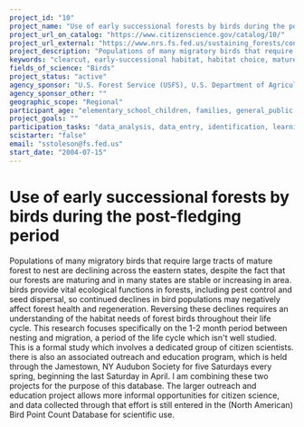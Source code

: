 ```yaml
---
project_id: "10"
project_name: "Use of early successional forests by birds during the post-fledging period"
project_url_on_catalog: "https://www.citizenscience.gov/catalog/10/"
project_url_external: "https://www.nrs.fs.fed.us/sustaining_forests/conserve_enhance/wildlife_fish/bird_habitat_improvement/"
project_description: "Populations of many migratory birds that require large tracts of mature forest to nest are declining across the eastern states, despite the fact that our forests are maturing and in many states are stable or increasing in area. birds provide vital ecological functions in forests, including pest control and seed dispersal, so continued declines in bird populations may negatively affect forest health and regeneration. Reversing these declines requires an understanding of the habitat needs of forest birds throughout their life cycle. This research focuses specifically on the 1-2 month period between nesting and migration, a period of the life cycle which isn&#39;t well studied. This is a formal study which involves a dedicated group of citizen scientists. there is also an associated outreach and education program, which is held through the Jamestown, NY Audubon Society for five Saturdays every spring, beginning the last Saturday in April. I am combining these two projects for the purpose of this database. The larger outreach and education project allows more informal opportunities for citizen science, and data collected through that effort is still entered in the (North American) Bird Point Count Database for scientific use."
keywords: "clearcut, early-successional habitat, habitat choice, mature-forest birds, postbreeding period"
fields_of_science: "Birds"
project_status: "active"
agency_sponsor: "U.S. Forest Service (USFS), U.S. Department of Agriculture"
agency_sponsor_other: ""
geographic_scope: "Regional"
participant_age: "elementary_school_children, families, general_public, middle_school_children, seniors, teens"
project_goals: ""
participation_tasks: "data_analysis, data_entry, identification, learning, measurement, observation, photography"
scistarter: "false"
email: "sstoleson@fs.fed.us"
start_date: "2004-07-15"
---
```


# Use of early successional forests by birds during the post-fledging period

Populations of many migratory birds that require large tracts of mature forest to nest are declining across the eastern states, despite the fact that our forests are maturing and in many states are stable or increasing in area. birds provide vital ecological functions in forests, including pest control and seed dispersal, so continued declines in bird populations may negatively affect forest health and regeneration. Reversing these declines requires an understanding of the habitat needs of forest birds throughout their life cycle. This research focuses specifically on the 1-2 month period between nesting and migration, a period of the life cycle which isn&#39;t well studied. This is a formal study which involves a dedicated group of citizen scientists. there is also an associated outreach and education program, which is held through the Jamestown, NY Audubon Society for five Saturdays every spring, beginning the last Saturday in April. I am combining these two projects for the purpose of this database. The larger outreach and education project allows more informal opportunities for citizen science, and data collected through that effort is still entered in the (North American) Bird Point Count Database for scientific use.

